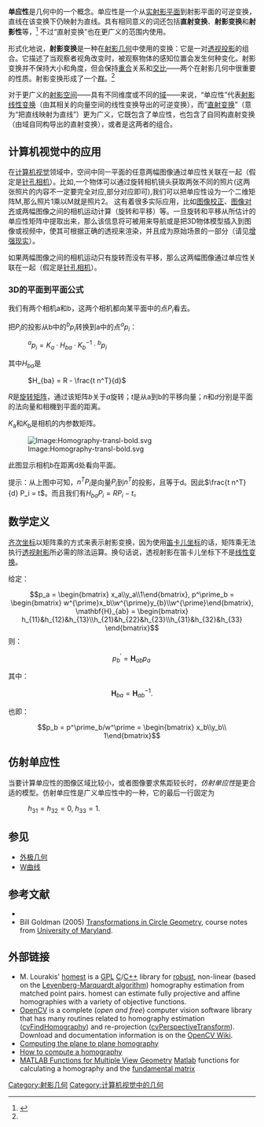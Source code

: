 '''单应性'''是几何中的一个概念。单应性是一个从[[实射影平面|实射影平面]]到射影平面的可逆变换，直线在该变换下仍映射为直线。具有相同意义的词还包括'''直射变换'''、'''射影变换'''和'''射影性'''等，<ref name="hz">{{cite book |
author=Richard Hartley and Andrew Zisserman | title=Multiple View Geometry in computer vision | url=https://archive.org/details/multipleviewgeom00ziss | publisher=Cambridge University Press|
year=2003 | pages=[https://archive.org/details/multipleviewgeom00ziss/page/n49 32]–33 | isbn=0-521-54051-8}}</ref> 不过“直射变换”也在更广义的范围内使用。

形式化地说，'''射影变换'''是一种在[[射影几何|射影几何]]中使用的变换：它是一对[[透视投影|透视投影]]的组合。它描述了当观察者视角改变时，被观察物体的感知位置会发生何种变化。射影变换并不保持大小和角度，但会保持[[重合|重合]]关系和[[交比|交比]]——两个在射影几何中很重要的性质。射影变换形成了一个[[群|群]]。<ref name="hz" />

对于更广义的[[射影空间|射影空间]]——具有不同维度或不同的[[域_(数学)|域]]——来说，“单应性”代表[[射影线性变换|射影线性变换]]（由其相关的向量空间的线性变换导出的可逆变换），而“[[直射变换|直射变换]]”（意为“把直线映射为直线”）更为广义，它既包含了单应性，也包含了自同构直射变换（由域自同构导出的直射变换），或者是这两者的组合。

== 计算机视觉中的应用 ==
在[[计算机视觉|计算机视觉]]领域中，空间中同一平面的任意两幅图像通过单应性关联在一起（假定是[[针孔相机|针孔相机]]）。比如,一个物体可以通过旋转相机镜头获取两张不同的照片(这两张照片的内容不一定要完全对应,部分对应即可),我们可以把单应性设为一个二维矩阵M,那么照片1乘以M就是照片2。
这有着很多实际应用，比如[[图像校正|图像校正]]、[[图像对齐|图像对齐]]或两幅图像之间的相机运动计算（旋转和平移）等。一旦旋转和平移从所估计的单应性矩阵中提取出来，那么该信息将可被用来导航或是把3D物体模型插入到图像或视频中，使其可根据正确的透视来渲染，并且成为原始场景的一部分（请见[[增强现实|增强现实]]）。

如果两幅图像之间的相机运动只有旋转而没有平移，那么这两幅图像通过单应性关联在一起（假定是[[针孔相机|针孔相机]]）。

=== 3D的平面到平面公式 ===

我们有两个相机a和b，这两个相机都向某平面中的点<math>P_i</math>看去。

把<math>P_i</math>的投影从b中的<math>{}^bp_i</math>转换到a中的点<math>{}^ap_i</math>：

: <math>
{}^ap_i = K_a \cdot H_{ba} \cdot K_b^{-1} \cdot {}^bp_i
</math>

其中<math>H_{ba}</math>是

: <math>H_{ba} = R - \frac{t n^T}{d} </math>

<math>R</math>是[[旋转矩阵|旋转矩阵]]，通过该矩阵''b''关于''a''旋转；''t''是从a到b的平移向量；''n''和''d''分别是平面的法向量和相機到平面的距离。

''K''<sub>a</sub>和''K''<sub>b</sub>是相机的内参数矩阵。

[[Image:Homography-transl-bold.svg|Image:Homography-transl-bold.svg]]

此图显示相机b在距离d处看向平面。

提示：从上图中可知，<math>n^T P_i</math>是向量<math>P_i</math>到<math>n^T</math>的投影，且等于d。因此<math>\frac{t n^T}{d} P_i = t</math>。而且我们有<math>H_{ba} P_i = R P_i - t</math>。

== 数学定义 ==
[[齐次坐标|齐次坐标]]以矩阵乘的方式来表示射影变换，因为使用[[笛卡儿坐标|笛卡儿坐标]]的话，矩阵乘无法执行[[透视射影|透视射影]]所必需的除法运算。换句话说，透视射影在笛卡儿坐标下不是[[线性变换|线性变换]]。

给定：

:<math>p_a = \begin{bmatrix} x_a\\y_a\\1\end{bmatrix}, p^\prime_b = \begin{bmatrix} w^{\prime}x_b\\w^{\prime}y_{b}\\w^{\prime}\end{bmatrix}, \mathbf{H}_{ab} = \begin{bmatrix} h_{11}&h_{12}&h_{13}\\h_{21}&h_{22}&h_{23}\\h_{31}&h_{32}&h_{33} \end{bmatrix} </math>
则：

:<math>p^\prime_b = \mathbf{H}_{ab}p_a \, </math>

其中：

:<math>\mathbf{H}_{ba} = \mathbf{H}_{ab}^{-1}.</math>

也即：

:<math>p_b = p^\prime_b/w^\prime = \begin{bmatrix} x_b\\y_b\\ 1\end{bmatrix}</math>

== 仿射单应性 ==
当要计算单应性的图像区域比较小，或者图像要求焦距较长时，''仿射单应性''是更合适的模型。仿射单应性是广义单应性中的一种，它的最后一行固定为

: <math>h_{31}=h_{32}=0, \; h_{33}=1.</math>

== 参见 ==
* [[外极几何|外极几何]]
* [[W曲线|W曲线]]

== 参考文献 ==
{{reflist|2}}
{{refbegin}}
*{{cite journal |
author=O. Chum and T. Pajdla and P. Sturm |
title=The Geometric Error for Homographies |
journal=Computer Vision and Image Understanding |
volume=97 |
pages=86–102 |
year=2005 |
doi=10.1016/j.cviu.2004.03.004
| issue=1}}
* Bill Goldman (2005) [https://web.archive.org/web/20100531195340/http://egl.math.umd.edu/documents/homographies.pdf Transformations in Circle Geometry], course notes from [[University_of_Maryland|University of Maryland]].
{{refend}}
{{Refimprove|date=2009年12月}}

== 外部链接 ==
*M. Lourakis' [http://www.ics.forth.gr/%7elourakis/homest/ homest] {{Wayback|url=http://www.ics.forth.gr/%7elourakis/homest/ |date=20130518080329 }} is a [[GPL|GPL]] [[C语言|C]]/[[C++|C++]] library for [[robust_statistics|robust]], non-linear (based on the [[Levenberg-Marquardt_algorithm|Levenberg-Marquardt algorithm]]) homography estimation from matched point pairs. homest can estimate fully projective and affine homographies with a variety of objective functions.
*[[OpenCV|OpenCV]] is a complete (''open and free'') computer vision software library that has many routines related to homography estimation ([https://web.archive.org/web/20110720065243/http://opencv.willowgarage.com/documentation/camera_calibration_and_3d_reconstruction.html#findhomography cvFindHomography]) and re-projection ([https://web.archive.org/web/20110722044226/http://opencv.willowgarage.com/documentation/operations_on_arrays.html#perspectivetransform cvPerspectiveTransform]). Download and documentation information is on the [https://web.archive.org/web/20091029150308/http://opencv.willowgarage.com/wiki/ OpenCV Wiki].
*[http://www.robots.ox.ac.uk/%7Evgg/presentations/bmvc97/criminispaper/node3.html Computing the plane to plane homography] {{Wayback|url=http://www.robots.ox.ac.uk/%7Evgg/presentations/bmvc97/criminispaper/node3.html |date=20210506171353 }}
*[http://www.cse.iitd.ac.in/~suban/vision/geometry/node24.html How to compute a homography] {{Wayback|url=http://www.cse.iitd.ac.in/~suban/vision/geometry/node24.html |date=20200221173602 }}
*[http://www.robots.ox.ac.uk/%7Evgg/hzbook/code/ MATLAB Functions for Multiple View Geometry] {{Wayback|url=http://www.robots.ox.ac.uk/%7Evgg/hzbook/code/ |date=20210917184252 }} [[Matlab|Matlab]] functions for calculating a homography and the [[Fundamental_matrix_(computer_vision)|fundamental matrix]]

[[Category:射影几何|Category:射影几何]]
[[Category:计算机视觉中的几何|Category:计算机视觉中的几何]]